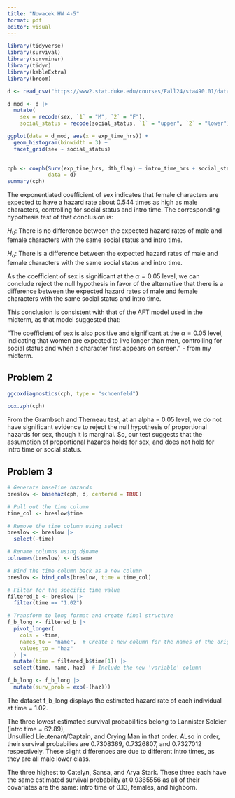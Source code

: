 ```yaml
---
title: "Nowacek HW 4-5"
format: pdf
editor: visual
---
```


```r
library(tidyverse)
library(survival)
library(survminer)
library(tidyr)
library(kableExtra)
library(broom)
```

```r
d <- read_csv("https://www2.stat.duke.edu/courses/Fall24/sta490.01/data/got_dat.csv")

d_mod <- d |>
  mutate(
    sex = recode(sex, `1` = "M", `2` = "F"),
    social_status = recode(social_status, `1` = "upper", `2` = "lower"))
```

```r
ggplot(data = d_mod, aes(x = exp_time_hrs)) +
  geom_histogram(binwidth = 3) +
  facet_grid(sex ~ social_status) 
  
```

```r
cph <- coxph(Surv(exp_time_hrs, dth_flag) ~ intro_time_hrs + social_status + sex, 
             data = d)
summary(cph)
```

The exponentiated coefficient of sex indicates that female characters are expected to have a hazard rate about 0.544 times as high as male characters, controlling for social status and intro time. The corresponding hypothesis test of that conclusion is:

$H_0:$ There is no difference between the expected hazard rates of male and female characters with the same social status and intro time.

$H_a:$ There is a difference between the expected hazard rates of male and female characters with the same social status and intro time.

As the coefficient of sex is significant at the $\alpha = 0.05$ level, we can conclude reject the null hypothesis in favor of the alternative that there is a difference between the expected hazard rates of male and female characters with the same social status and intro time.

This conclusion is consistent with that of the AFT model used in the midterm, as that model suggested that:

"The coefficient of sex is also positive and significant at the $\alpha = 0.05$ level, indicating that women are expected to live longer than men, controlling for social status and when a character first appears on screen." - from my midterm.

## Problem 2

```r
ggcoxdiagnostics(cph, type = "schoenfeld")
```

```r
cox.zph(cph)
```

From the Grambsch and Therneau test, at an alpha = 0.05 level, we do not have significant evidence to reject the null hypothesis of proportional hazards for sex, though it is marginal. So, our test suggests that the assumption of proportional hazards holds for sex, and does not hold for intro time or social status.

## Problem 3

```r
# Generate baseline hazards
breslow <- basehaz(cph, d, centered = TRUE)

# Pull out the time column
time_col <- breslow$time

# Remove the time column using select
breslow <- breslow |>
  select(-time)

# Rename columns using d$name
colnames(breslow) <- d$name

# Bind the time column back as a new column
breslow <- bind_cols(breslow, time = time_col)

# Filter for the specific time value
filtered_b <- breslow |>
  filter(time == "1.02")

# Transform to long format and create final structure
f_b_long <- filtered_b |>
  pivot_longer(
    cols = -time, 
    names_to = "name",  # Create a new column for the names of the original columns
    values_to = "haz"
  ) |>
  mutate(time = filtered_b$time[1]) |>
  select(time, name, haz)  # Include the new 'variable' column
```


```r
f_b_long <- f_b_long |>
  mutate(surv_prob = exp(-(haz)))
```

The dataset f_b_long displays the estimated hazard rate of each individual at time = 1.02. 

The three lowest estimated survival probabilities belong to Lannister Soldier (intro time = 62.89), 	
Unsullied Lieutenant/Captain, and Crying Man in that order. ALso in order, their survival probabilies are 0.7308369, 0.7326807, and 0.7327012 respectively. These slight differences are due to different intro times, as they are all male lower class.

The three highest to Catelyn, Sansa, and Arya Stark. These three each have the same estimated survival probability at 0.9365556 as all of their covariates are the same: intro time of 0.13, females, and highborn.


